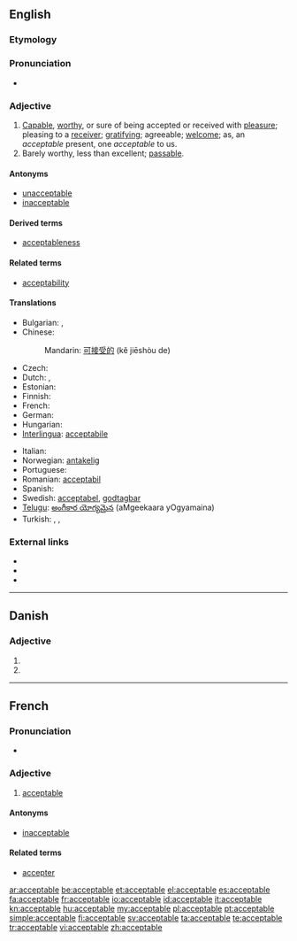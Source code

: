 ==English==

===Etymology===
{{suffix|accept|able}}

===Pronunciation===
* {{audio|en-us-acceptable.ogg|Audio (US)}}

===Adjective===
{{en-adj}}

# [[capable|Capable]], [[worthy]], or sure of being accepted or received with [[pleasure]]; pleasing to a [[receiver]]; [[gratifying]]; agreeable; [[welcome]]; as, an ''acceptable'' present, one ''acceptable'' to us.
# Barely worthy, less than excellent; [[passable]].

====Antonyms====
* [[unacceptable]]
* [[inacceptable]]

====Derived terms====
* [[acceptableness]]

====Related terms====
* [[acceptability]]

====Translations====
{{trans-top|capable, worthy or sure of being accepted}}
* Bulgarian: {{t|bg|приемлив}},  {{t|bg|допустим}}
* Chinese:
*: Mandarin: [[可]][[接受]][[的]] (kě jiēshòu de) 
* Czech: {{t-|cs|přijatelný|m}}
* Dutch: {{t+|nl|aanvaardbaar}}, {{t+|nl|acceptabel}}
* Estonian: {{t-|et|vastuvõetav}}
* Finnish: {{t-|fi|hyväksyttävä}}
* French: {{t+|fr|acceptable}}
* German: {{t+|de|annehmbar}}
* Hungarian: {{t+|hu|elfogadható}}
* [[Interlingua]]: [[acceptabile]]
{{trans-mid}}
* Italian: {{t+|it|accettabile}}
* Norwegian: [[antakelig]]
* Portuguese: {{t+|pt|aceitável}}
* Romanian: [[acceptabil]]
* Spanish: {{t-|es|aceptable}}
* Swedish: [[acceptabel]], [[godtagbar]]
* [[Telugu]]: [[అంగీకార యోగ్యమైన]] (aMgeekaara yOgyamaina)
* Turkish: {{t|tr|kabul edilebilir}}, {{t+|tr|uygun}}, {{t|tr|makbul}}
{{trans-bottom}}

===External links===
* {{R:Webster 1913}}
* {{R:Century 1911}}
* {{R:OneLook}}

----

==Danish==

===Adjective===
{{infl|da|adjective form}}

# {{form of|definite|acceptabel|lang=Danish}}
# {{form of|plural|acceptabel|lang=Danish}}

----

==French==

===Pronunciation===
* {{audio|Fr-acceptable.ogg|Audio}}

===Adjective===
{{fr-adj-mf}}

# [[acceptable#English|acceptable]]

====Antonyms====
*[[inacceptable#French|inacceptable]]

====Related terms====
* [[accepter#French|accepter]]

[[ar:acceptable]]
[[be:acceptable]]
[[et:acceptable]]
[[el:acceptable]]
[[es:acceptable]]
[[fa:acceptable]]
[[fr:acceptable]]
[[io:acceptable]]
[[id:acceptable]]
[[it:acceptable]]
[[kn:acceptable]]
[[hu:acceptable]]
[[my:acceptable]]
[[pl:acceptable]]
[[pt:acceptable]]
[[simple:acceptable]]
[[fi:acceptable]]
[[sv:acceptable]]
[[ta:acceptable]]
[[te:acceptable]]
[[tr:acceptable]]
[[vi:acceptable]]
[[zh:acceptable]]